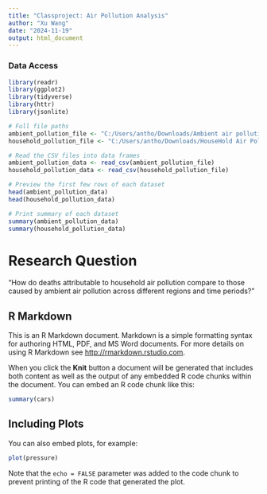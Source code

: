 ---
title: "Classproject: Air Pollution Analysis"
author: "Xu Wang"
date: "2024-11-19"
output: html_document
---

### Data Access
```{r}
library(readr)
library(ggplot2)
library(tidyverse)
library(httr)
library(jsonlite)

```

```{r}
# Full file paths
ambient_pollution_file <- "C:/Users/antho/Downloads/Ambient air pollution attributable deaths.csv"
household_pollution_file <- "C:/Users/antho/Downloads/HouseHold Air Pollution Attributable deaths.csv"

# Read the CSV files into data frames
ambient_pollution_data <- read_csv(ambient_pollution_file)
household_pollution_data <- read_csv(household_pollution_file)

# Preview the first few rows of each dataset
head(ambient_pollution_data)
head(household_pollution_data)

# Print summary of each dataset
summary(ambient_pollution_data)
summary(household_pollution_data)
```

# Research Question

"How do deaths attributable to household air pollution compare to those caused by ambient air pollution across different regions and time periods?"

## R Markdown

This is an R Markdown document. Markdown is a simple formatting syntax for authoring HTML, PDF, and MS Word documents. For more details on using R Markdown see <http://rmarkdown.rstudio.com>.

When you click the **Knit** button a document will be generated that includes both content as well as the output of any embedded R code chunks within the document. You can embed an R code chunk like this:

```{r cars}
summary(cars)
```

## Including Plots

You can also embed plots, for example:

```{r pressure, echo=FALSE}
plot(pressure)
```

Note that the `echo = FALSE` parameter was added to the code chunk to prevent printing of the R code that generated the plot.
